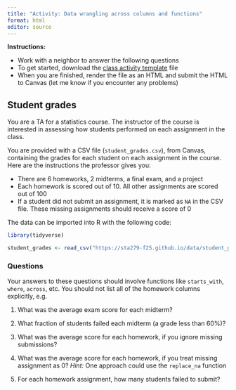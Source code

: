 ```yaml
---
title: "Activity: Data wrangling across columns and functions"
format: html
editor: source
---
```


**Instructions:** 

* Work with a neighbor to answer the following questions 
* To get started, download the [class activity template](https://sta279-f25.github.io/class_activities/ca_08_template.qmd) file
* When you are finished, render the file as an HTML and submit the HTML to Canvas (let me know if you encounter any problems)

## Student grades

You are a TA for a statistics course. The instructor of the course is interested in assessing how students performed on each assignment in the class.

You are provided with a CSV file (`student_grades.csv`), from Canvas, containing the grades for each student on each assignment in the course. Here are the instructions the professor gives you:

* There are 6 homeworks, 2 midterms, a final exam, and a project
* Each homework is scored out of 10. All other assignments are scored out of 100
* If a student did not submit an assignment, it is marked as `NA` in the CSV file. These missing assignments should receive a score of 0

The data can be imported into R with the following code:

```r
library(tidyverse)

student_grades <- read_csv("https://sta279-f25.github.io/data/student_grades.csv")
```

### Questions

Your answers to these questions should involve functions like `starts_with`, `where`, `across`, etc. You should not list all of the homework columns explicitly, e.g.

1. What was the average exam score for each midterm?

2. What fraction of students failed each midterm (a grade less than 60%)?

3. What was the average score for each homework, if you ignore missing submissions?

4. What was the average score for each homework, if you treat missing assignment as 0? *Hint:* One approach could use the `replace_na` function

5. For each homework assignment, how many students failed to submit?



